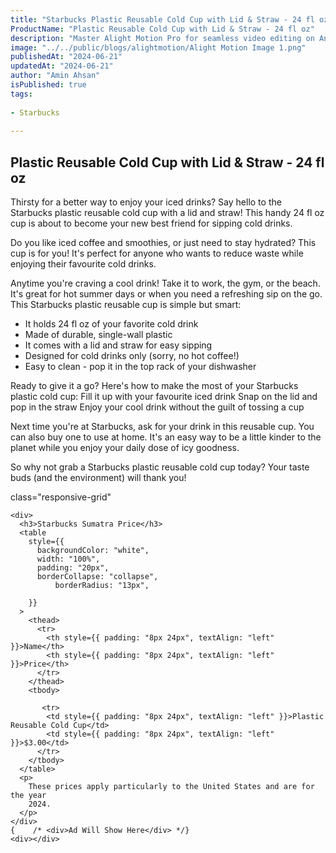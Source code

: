 ```yaml
---
title: "Starbucks Plastic Reusable Cold Cup with Lid & Straw - 24 fl oz Price & Calories"
ProductName: "Plastic Reusable Cold Cup with Lid & Straw - 24 fl oz" 
description: "Master Alight Motion Pro for seamless video editing on Android, iOS, and Tablets with our ultimate guide, unlocking advanced features and elevating your skills in 2024!"
image: "../../public/blogs/alightmotion/Alight Motion Image 1.png"
publishedAt: "2024-06-21"
updatedAt: "2024-06-21"
author: "Amin Ahsan"
isPublished: true
tags:
 
- Starbucks
        
---
```


## Plastic Reusable Cold Cup with Lid & Straw - 24 fl oz 

Thirsty for a better way to enjoy your iced drinks? Say hello to the Starbucks plastic reusable cold cup with a lid and straw! This handy 24 fl oz cup is about to become your new best friend for sipping cold drinks.

Do you like iced coffee and smoothies, or just need to stay hydrated? This cup is for you! It's perfect for anyone who wants to reduce waste while enjoying their favourite cold drinks.

Anytime you're craving a cool drink! Take it to work, the gym, or the beach. It's great for hot summer days or when you need a refreshing sip on the go.
This Starbucks plastic reusable cup is simple but smart:
- It holds 24 fl oz of your favorite cold drink
- Made of durable, single-wall plastic
- It comes with a lid and straw for easy sipping
- Designed for cold drinks only (sorry, no hot coffee!)
- Easy to clean - pop it in the top rack of your dishwasher

Ready to give it a go? Here's how to make the most of your Starbucks plastic cold cup:
Fill it up with your favourite iced drink
Snap on the lid and pop in the straw
Enjoy your cool drink without the guilt of tossing a cup

Next time you're at Starbucks, ask for your drink in this reusable cup. You can also buy one to use at home. It's an easy way to be a little kinder to the planet while you enjoy your daily dose of icy goodness.

So why not grab a Starbucks plastic reusable cold cup today? Your taste buds (and the environment) will thank you!



 <style jsx>{`
  @media (min-width: 768px) {
    .responsive-grid {
      display: grid;
      grid-template-columns: 1fr 1fr;
    }
  }
`}</style>

<div
  style={{
    backgroundColor: "#cee3de",
    borderLeft: "3px solid #0c7556",
   padding: "20px",
    paddingTop: "13px", // Add padding to the top
        display: "grid",
        height: "fit-content",
      }} 
      
  class="responsive-grid"

>
    <div>
      <h3>Starbucks Sumatra Price</h3>
      <table
        style={{
          backgroundColor: "white",
          width: "100%",
          padding: "20px",
          borderCollapse: "collapse",
              borderRadius: "13px",
          
        }}
      >
        <thead>
          <tr>
            <th style={{ padding: "8px 24px", textAlign: "left" }}>Name</th>
            <th style={{ padding: "8px 24px", textAlign: "left" }}>Price</th>
          </tr>
        </thead>
        <tbody>
  
           <tr>
            <td style={{ padding: "8px 24px", textAlign: "left" }}>Plastic Reusable Cold Cup</td>
            <td style={{ padding: "8px 24px", textAlign: "left" }}>$3.00</td>
          </tr>
        </tbody>
      </table>
      <p>
        These prices apply particularly to the United States and are for the year
        2024.
      </p>
    </div>
    {    /* <div>Ad Will Show Here</div> */}
    <div></div>
  </div>
